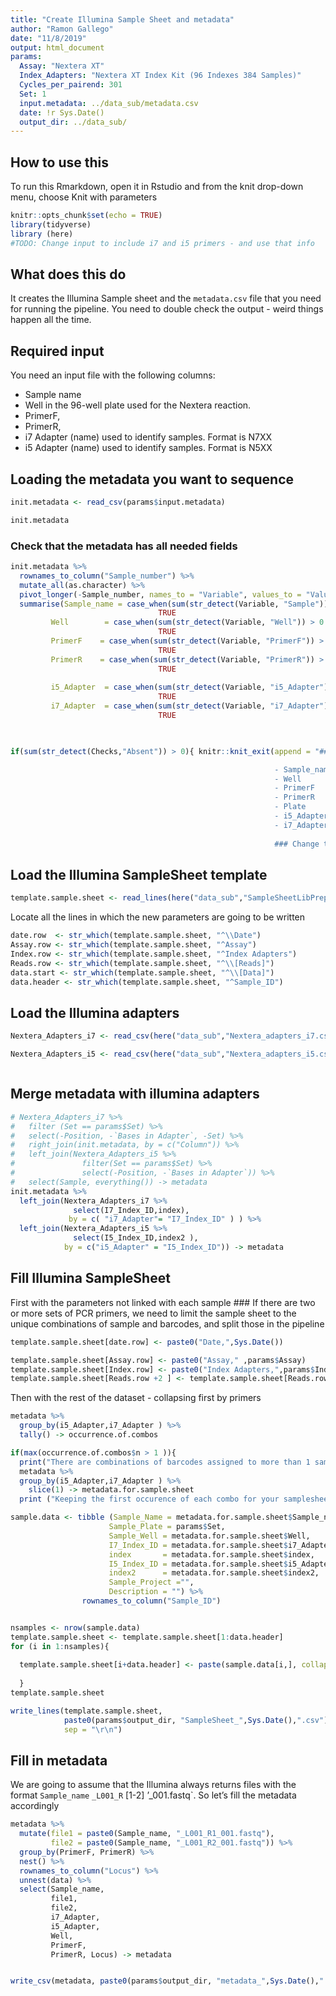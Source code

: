```yaml
---
title: "Create Illumina Sample Sheet and metadata"
author: "Ramon Gallego"
date: "11/8/2019"
output: html_document
params: 
  Assay: "Nextera XT"
  Index_Adapters: "Nextera XT Index Kit (96 Indexes 384 Samples)"
  Cycles_per_pairend: 301
  Set: 1
  input.metadata: ../data_sub/metadata.csv
  date: !r Sys.Date()
  output_dir: ../data_sub/
---
```

## How to use this

To run this Rmarkdown, open it in Rstudio and from the knit drop-down menu, choose Knit with parameters
```r
knitr::opts_chunk$set(echo = TRUE)
library(tidyverse)
library (here)
#TODO: Change input to include i7 and i5 primers - and use that info
```

## What does this do

It creates the Illumina Sample sheet and the `metadata.csv` file that you need for running the pipeline. You need to double check the output - weird things happen all the time.

## Required input

You need an input file with the following columns:

  - Sample name
  - Well in the 96-well plate used for the Nextera reaction. 
  - PrimerF, 
  - PrimerR,
  - i7 Adapter (name) used to identify samples. Format is N7XX
  - i5 Adapter (name) used to identify samples. Format is N5XX


## Loading the metadata you want to sequence

```r

init.metadata <- read_csv(params$input.metadata)

init.metadata

```

### Check that the metadata has all needed fields

```r

init.metadata %>% 
  rownames_to_column("Sample_number") %>% 
  mutate_all(as.character) %>% 
  pivot_longer(-Sample_number, names_to = "Variable", values_to = "Value") %>% 
  summarise(Sample_name = case_when(sum(str_detect(Variable, "Sample")) > 0 ~ "Present",
                                 TRUE                                    ~ "Absent"),
         Well        = case_when(sum(str_detect(Variable, "Well")) > 0 ~ "Present",
                                 TRUE                                    ~ "Absent"),
         PrimerF    = case_when(sum(str_detect(Variable, "PrimerF")) > 0 ~ "Present",
                                 TRUE                                    ~ "Absent"),
         PrimerR    = case_when(sum(str_detect(Variable, "PrimerR")) > 0 ~ "Present",
                                 TRUE                                    ~ "Absent"),
         
         i5_Adapter  = case_when(sum(str_detect(Variable, "i5_Adapter")) > 0 ~ "Present",
                                 TRUE                                    ~ "Absent"),
         i7_Adapter  = case_when(sum(str_detect(Variable, "i7_Adapter")) > 0 ~ "Present",
                                 TRUE                                    ~ "Absent")) -> Checks
  


if(sum(str_detect(Checks,"Absent")) > 0){ knitr::knit_exit(append = "## ERROR: Initial metadata is missing some of the key column names: 

                                                           - Sample_name
                                                           - Well
                                                           - PrimerF
                                                           - PrimerR
                                                           - Plate
                                                           - i5_Adapter
                                                           - i7_Adapter
                                                           
                                                           ### Change the column names / add the infromation to your csv file")}

```


## Load the Illumina SampleSheet template



```r
template.sample.sheet <- read_lines(here("data_sub","SampleSheetLibPrep.csv"))
```

Locate all the lines in which the new parameters are going to be written

```r


date.row  <- str_which(template.sample.sheet, "^\\Date")
Assay.row <- str_which(template.sample.sheet, "^Assay")
Index.row <- str_which(template.sample.sheet, "^Index Adapters")
Reads.row <- str_which(template.sample.sheet, "^\\[Reads]")
data.start <- str_which(template.sample.sheet, "^\\[Data]")
data.header <- str_which(template.sample.sheet, "^Sample_ID")

```

## Load the Illumina adapters

```r

Nextera_Adapters_i7 <- read_csv(here("data_sub","Nextera_adapters_i7.csv"))

Nextera_Adapters_i5 <- read_csv(here("data_sub","Nextera_adapters_i5.csv")) 



```

## Merge metadata with illumina adapters

```r
# Nextera_Adapters_i7 %>% 
#   filter (Set == params$Set) %>% 
#   select(-Position, -`Bases in Adapter`, -Set) %>% 
#   right_join(init.metadata, by = c("Column")) %>% 
#   left_join(Nextera_Adapters_i5 %>% 
#               filter(Set == params$Set) %>% 
#               select(-Position, -`Bases in Adapter`)) %>% 
#   select(Sample, everything()) -> metadata
init.metadata %>% 
  left_join(Nextera_Adapters_i7 %>% 
              select(I7_Index_ID,index),
             by = c( "i7_Adapter"= "I7_Index_ID" ) ) %>% 
  left_join(Nextera_Adapters_i5 %>% 
              select(I5_Index_ID,index2 ),
            by = c("i5_Adapter" = "I5_Index_ID")) -> metadata

```

## Fill Illumina SampleSheet

First with the parameters not linked with each sample
### If there are two or more sets of PCR primers, we need to limit the sample sheet to the unique combinations of sample and barcodes, and split those in the pipeline

```r
template.sample.sheet[date.row] <- paste0("Date,",Sys.Date())

template.sample.sheet[Assay.row] <- paste0("Assay," ,params$Assay)
template.sample.sheet[Index.row] <- paste0("Index Adapters,",params$Index_Adapters)
template.sample.sheet[Reads.row +2 ] <- template.sample.sheet[Reads.row + 4] <- params$Cycles_per_pairend
```

Then with the rest of the dataset - collapsing first by primers

```r

metadata %>% 
  group_by(i5_Adapter,i7_Adapter ) %>% 
  tally() -> occurrence.of.combos

if(max(occurrence.of.combos$n > 1 )){
  print("There are combinations of barcodes assigned to more than 1 sample - Please Check they have different PCR primers so you can separate them after")
  metadata %>% 
  group_by(i5_Adapter,i7_Adapter ) %>% 
    slice(1) -> metadata.for.sample.sheet
  print ("Keeping the first occurence of each combo for your samplesheet")}else{metadata.for.sample.sheet <- metadata}
```


```r
sample.data <- tibble (Sample_Name = metadata.for.sample.sheet$Sample_name,
                      Sample_Plate = params$Set,
                      Sample_Well = metadata.for.sample.sheet$Well,
                      I7_Index_ID = metadata.for.sample.sheet$i7_Adapter,
                      index       = metadata.for.sample.sheet$index,
                      I5_Index_ID = metadata.for.sample.sheet$i5_Adapter,
                      index2      = metadata.for.sample.sheet$index2,
                      Sample_Project ="", 
                      Description = "") %>% 
                rownames_to_column("Sample_ID")


nsamples <- nrow(sample.data)
template.sample.sheet <- template.sample.sheet[1:data.header]
for (i in 1:nsamples){
  
  template.sample.sheet[i+data.header] <- paste(sample.data[i,], collapse = ",") 
  
  }
template.sample.sheet

write_lines(template.sample.sheet, 
            paste0(params$output_dir, "SampleSheet_",Sys.Date(),".csv"),
            sep = "\r\n")
```

## Fill in metadata

We are going to assume that the Illumina always returns files with the format `Sample_name` `_L001_R` [1-2] '_001.fastq`. So let's fill the metadata accordingly

```r
metadata %>%
  mutate(file1 = paste0(Sample_name, "_L001_R1_001.fastq"),
         file2 = paste0(Sample_name, "_L001_R2_001.fastq")) %>%
  group_by(PrimerF, PrimerR) %>% 
  nest() %>% 
  rownames_to_column("Locus") %>% 
  unnest(data) %>% 
  select(Sample_name,
         file1,
         file2,
         i7_Adapter,
         i5_Adapter,
         Well,
         PrimerF,
         PrimerR, Locus) -> metadata


write_csv(metadata, paste0(params$output_dir, "metadata_",Sys.Date(),".csv"))
```

